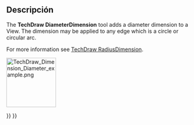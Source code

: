<languages/>

<div class="mw-translate-fuzzy">
{{Docnav/es
|[[TechDraw_RadiusDimension/es|Nuevo Radio]]
|[[TechDraw_AngleDimension/es|Nuevo ángulo]]
|[[TechDraw_Workbench/es|TechDraw]]
|IconL=TechDraw_RadiusDimension.svg
|IconR=TechDraw_AngleDimension.svg
|IconC=Workbench_TechDraw.svg
}}
</div>

<div class="mw-translate-fuzzy">
{{GuiCommand/es
|Name=TechDraw  Dimension Diameter
|Name/es=TechDraw  Dimensión Diámetro
|MenuLocation=TechDraw → Dimensión Diámetro
|Workbenches=[[TechDraw_Workbench/es|TechDraw]]
|SeeAlso=[[TechDraw_RadiusDimension/es|TechDraw Dimensión Radio]]
}}
</div>

<span id="Description"></span>
==Descripción==

The '''TechDraw DiameterDimension''' tool adds a diameter dimension to a View. The dimension may be applied to any edge which is a circle or circular arc.

For more information see [[TechDraw_RadiusDimension|TechDraw RadiusDimension]].

[[Image:TechDraw_Dimension_Diameter_example.png|130px]]
{{Caption|Measuring a circle, indicating the diameter}}


<div class="mw-translate-fuzzy">
{{Docnav/es
|[[TechDraw_RadiusDimension/es|Nuevo Radio]]
|[[TechDraw_AngleDimension/es|Nuevo ángulo]]
|[[TechDraw_Workbench/es|TechDraw]]
|IconL=TechDraw_RadiusDimension.svg
|IconR=TechDraw_AngleDimension.svg
|IconC=Workbench_TechDraw.svg
}}
</div>

{{TechDraw Tools navi{{#translation:}}}}
{{Userdocnavi{{#translation:}}}}